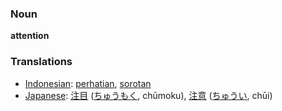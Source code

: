 === Noun ===
'''attention'''

=== Translations ===
*[[Indonesian]]: [[hati|perhatian]], [[sorot|sorotan]]
*[[Japanese]]: [[注目]] ([[ちゅうもく]], chūmoku), [[注意]] ([[ちゅうい]], chūi)
